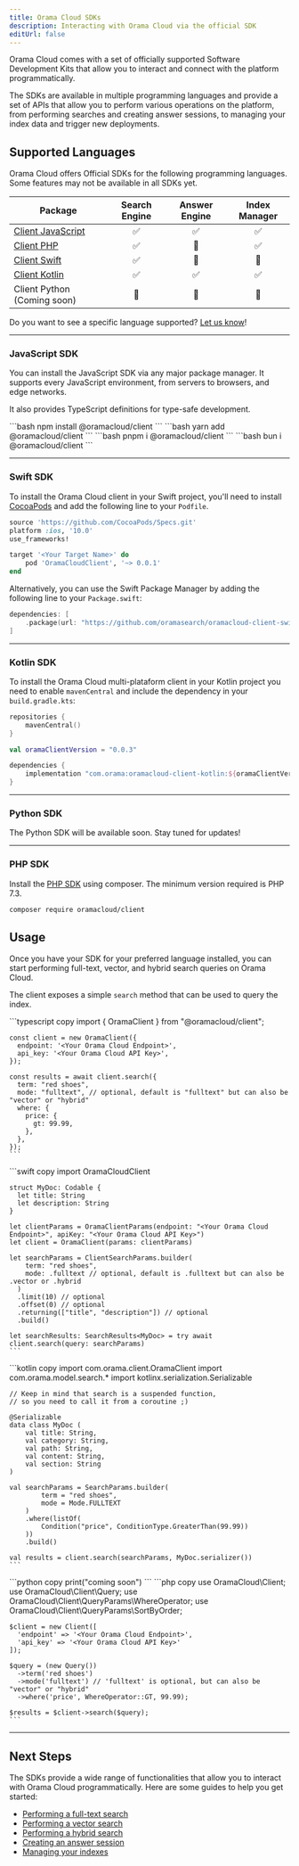 ```yaml
---
title: Orama Cloud SDKs
description: Interacting with Orama Cloud via the official SDK
editUrl: false
---
```


Orama Cloud comes with a set of officially supported Software Development Kits that allow you to interact and connect with the platform programmatically.

The SDKs are available in multiple programming languages and provide a set of APIs that allow you to perform various operations on the platform, from performing searches and creating answer sessions, to managing your index data and trigger new deployments.

## Supported Languages

Orama Cloud offers Official SDKs for the following programming languages. <br />
Some features may not be available in all SDKs yet.

| Package                                                              | Search Engine       | Answer Engine      | Index Manager       |
|----------------------------------------------------------------------|---------------------|--------------------|---------------------|
| [Client JavaScript](https://github.com/oramasearch/oramacloud-client)   | <center>✅</center> | <center>✅</center> | <center>✅</center> |
| [Client PHP](https://github.com/oramasearch/oramacloud-client-php)      | <center>✅</center> | <center>🚧</center> | <center>✅</center> |
| [Client Swift](https://github.com/oramasearch/oramacloud-client-swift)  | <center>✅</center> | <center>🚧</center> | <center>🚧</center> |
| [Client Kotlin](https://github.com/oramasearch/oramacloud-client-kotlin)| <center>✅</center> | <center>✅</center> | <center>✅</center> |
| Client Python (Coming soon)                                          | <center>🚧</center> | <center>🚧</center> | <center>🚧</center> |

Do you want to see a specific language supported? [Let us know](https://github.com/orgs/oramasearch/discussions/new?category=ideas)!

---

### JavaScript SDK

You can install the JavaScript SDK via any major package manager. It supports every JavaScript environment, from servers to browsers, and edge networks.

It also provides TypeScript definitions for type-safe development.

<Tabs>
  <TabItem label='npm' icon='seti:npm'>
    ```bash
    npm install @oramacloud/client
    ```
  </TabItem>
  <TabItem label='yarn' icon='seti:yarn'>
    ```bash
    yarn add @oramacloud/client
    ```
  </TabItem>
  <TabItem label='pnpm' icon='pnpm'>
    ```bash
    pnpm i @oramacloud/client
    ```
  </TabItem>
  <TabItem label='bun' icon='bun'>
    ```bash
    bun i @oramacloud/client
    ```
  </TabItem>
</Tabs>

---

### Swift SDK

To install the Orama Cloud client in your Swift project, you'll need to install [CocoaPods](https://cocoapods.org) and add the following line to your `Podfile`.

```ruby
source 'https://github.com/CocoaPods/Specs.git'
platform :ios, '10.0'
use_frameworks!

target '<Your Target Name>' do
    pod 'OramaCloudClient', '~> 0.0.1'
end
```

Alternatively, you can use the Swift Package Manager by adding the following line to your `Package.swift`:

```swift
dependencies: [
    .package(url: "https://github.com/oramasearch/oramacloud-client-swift.git", from: "0.0.1")
]
```

---

### Kotlin SDK

To install the Orama Cloud multi-plataform client in your Kotlin project you need to enable `mavenCentral` and include the dependency in your `build.gradle.kts`:

```kotlin
repositories {
    mavenCentral()
}

val oramaClientVersion = "0.0.3"

dependencies {
    implementation "com.orama:oramacloud-client-kotlin:${oramaClientVersion}"
}
```

---

### Python SDK

The Python SDK will be available soon. Stay tuned for updates!

---

### PHP SDK

Install the [PHP SDK](https://packagist.org/packages/oramacloud/client) using composer. The minimum version required is PHP 7.3.

```sh
composer require oramacloud/client
```

## Usage

Once you have your SDK for your preferred language installed, you can start performing full-text, vector, and hybrid search queries on Orama Cloud.

The client exposes a simple `search` method that can be used to query the index. 

<Tabs syncKey="sdk">
  <TabItem label="JavaScript" icon="seti:javascript">
    ```typescript copy
    import { OramaClient } from "@oramacloud/client";

    const client = new OramaClient({
      endpoint: '<Your Orama Cloud Endpoint>',
      api_key: '<Your Orama Cloud API Key>',
    });

    const results = await client.search({
      term: "red shoes",
      mode: "fulltext", // optional, default is "fulltext" but can also be "vector" or "hybrid"
      where: {
        price: {
          gt: 99.99,
        },
      },
    });
    ```
  </TabItem>
  <TabItem label="Swift" icon="seti:swift">
    ```swift copy
    import OramaCloudClient

    struct MyDoc: Codable {
      let title: String
      let description: String
    }

    let clientParams = OramaClientParams(endpoint: "<Your Orama Cloud Endpoint>", apiKey: "<Your Orama Cloud API Key>")
    let client = OramaClient(params: clientParams)

    let searchParams = ClientSearchParams.builder(
        term: "red shoes",
        mode: .fulltext // optional, default is .fulltext but can also be .vector or .hybrid
      )
      .limit(10) // optional
      .offset(0) // optional
      .returning(["title", "description"]) // optional
      .build()

    let searchResults: SearchResults<MyDoc> = try await client.search(query: searchParams)
    ```
  </TabItem>
  <TabItem label="Kotlin" icon="seti:kotlin">
    ```kotlin copy
    import com.orama.client.OramaClient
    import com.orama.model.search.*
    import kotlinx.serialization.Serializable
    
    // Keep in mind that search is a suspended function, 
    // so you need to call it from a coroutine ;)

    @Serializable
    data class MyDoc (
        val title: String,
        val category: String,
        val path: String,
        val content: String,
        val section: String
    )

    val searchParams = SearchParams.builder(
            term = "red shoes",
            mode = Mode.FULLTEXT
        )
        .where(listOf(
            Condition("price", ConditionType.GreaterThan(99.99))
        ))
        .build()

    val results = client.search(searchParams, MyDoc.serializer())
    ```
  </TabItem>
  <TabItem label="Python" icon="seti:python">
    ```python copy
    print("coming soon")
    ```
  </TabItem>
  <TabItem label="PHP" icon="seti:php">
    ```php copy
    use OramaCloud\Client;
    use OramaCloud\Client\Query;
    use OramaCloud\Client\QueryParams\WhereOperator;
    use OramaCloud\Client\QueryParams\SortByOrder;

    $client = new Client([
      'endpoint' => '<Your Orama Cloud Endpoint>',
      'api_key' => '<Your Orama Cloud API Key>'
    ]);

    $query = (new Query())
      ->term('red shoes')
      ->mode('fulltext') // 'fulltext' is optional, but can also be "vector" or "hybrid"
      ->where('price', WhereOperator::GT, 99.99);

    $results = $client->search($query);
    ```
  </TabItem>
</Tabs>

---

## Next Steps

The SDKs provide a wide range of functionalities that allow you to interact with Orama Cloud programmatically. Here are some guides to help you get started:

- [Performing a full-text search](/cloud/performing-search/full-text-search)
- [Performing a vector search](/cloud/performing-search/vector-search)
- [Performing a hybrid search](/cloud/performing-search/hybrid-search)
- [Creating an answer session](/cloud/answer-engine/creating-an-answer-session)
- [Managing your indexes](/cloud/data-sources/custom-integrations/rest-apis#managing-your-index)
